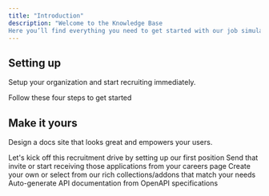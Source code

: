 ```yaml
---
title: "Introduction"
description: "Welcome to the Knowledge Base
Here you’ll find everything you need to get started with our job simulation and recruitment pipeline management platform. From setting up assessments to managing candidates in your pipeline, this resource is designed to help you hire smarter and streamline your process."
---
```


## Setting up

Setup your organization and start recruiting immediately.

<Card title="Watch getting started video here" icon="rocket" horizontal={false} href="/quickstart">
  Follow these four steps to get started
</Card>

## Make it yours

Design a docs site that looks great and empowers your users.

<Columns cols={2}>
  <Card title="Positions" icon="signs-post" href="/positions">
    Let's kick off this recruitment drive by setting up our first position
  </Card>
  <Card title="Candidates" icon="people-line" href="/candidates">
    Send that invite or start receiving those applications from your careers page
  </Card>
  <Card title="Assesments" icon="user-doctor-message" href="/assesments">
    Create your own or select from our rich collections/addons that match your needs
  </Card>
  <Card title="Pipeline" icon="chart-kanban" href="/pipeline">
    Auto-generate API documentation from OpenAPI specifications
  </Card>
</Columns>